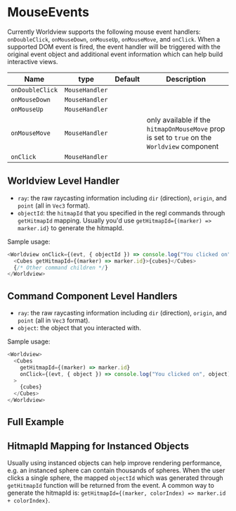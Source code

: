

# MouseEvents

Currently Worldview supports the following mouse event handlers: `onDoubleClick`, `onMouseDown`, `onMouseUp`, `onMouseMove`, and `onClick`. When a supported DOM event is fired, the event handler will be triggered with the original event object and additional event information which can help build interactive views.

| Name            | type           | Default | Description                                                                                  |
| --------------- | -------------- | ------- | -------------------------------------------------------------------------------------------- |
| `onDoubleClick` | `MouseHandler` |         |                                                                                              |
| `onMouseDown`   | `MouseHandler` |         |                                                                                              |
| `onMouseUp`     | `MouseHandler` |         |                                                                                              |
| `onMouseMove`   | `MouseHandler` |         | only available if the `hitmapOnMouseMove` prop is set to `true` on the `Worldview` component |
| `onClick`       | `MouseHandler` |         |                                                                                              |

## Worldview Level Handler
- `ray`: the raw raycasting information including `dir` (direction), `origin`, and `point` (all in `Vec3` format).
- `objectId`: the `hitmapId` that you specified in the regl commands through `getHitmapId` mapping. Usually you'd use `getHitmapId={(marker) => marker.id}` to generate the hitmapId.

Sample usage:

```js
<Worldview onClick={(evt, { objectId }) => console.log("You clicked on", objectId)}>
  <Cubes getHitmapId={(marker) => marker.id}>{cubes}</Cubes>
  {/* Other command children */}
</Worldview>
```



## Command Component Level Handlers
- `ray`: the raw raycasting information including `dir` (direction), `origin`, and `point` (all in `Vec3` format).
- `object`: the object that you interacted with.

Sample usage:

```js
<Worldview>
  <Cubes
    getHitmapId={(marker) => marker.id}
    onClick={(evt, { object }) => console.log("You clicked on", object)}
  >
    {cubes}
  </Cubes>
</Worldview>
```

## Full Example

<MouseEvents />

## HitmapId Mapping for Instanced Objects
Usually using instanced objects can help improve rendering performance, e.g. an instanced sphere can contain thousands of spheres. When the user clicks a single sphere, the mapped `objectId` which was generated through `getHitmapId` function will be returned from the event. A common way to generate the hitmapId is:  `getHitmapId={(marker, colorIndex) => marker.id + colorIndex}`.

<MouseEventsInstanced />
